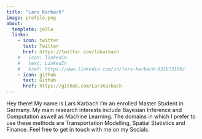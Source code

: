 ```yaml
---
title: "Lars Karbach"
image: profile.png
about:
  template: jolla
  links:
    - icon: twitter
      text: Twitter
      href: https://twitter.com/lakarbach
    # - icon: linkedin
    #   text: LinkedIn
    #   href: https://www.linkedin.com/in/lars-karbach-931b73189/
    - icon: github
      text: Github
      href: https://github.com/LarsKarbach
---
```


Hey there! My name is Lars Karbach i'm an enrolled Master Student in Germany. My main research interests include Bayesian Inference and Computation aswell as Machine Learning. The domains in which I prefer to use these methods are Transportation Modelling, Spatial Statistics and Finance. Feel free to get in touch with me on my Socials.
